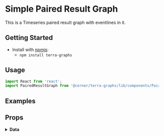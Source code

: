 
# Simple Paired Result Graph

This is a Timeseries paired result graph with eventlines in it.

## Getting Started

- Install with [npmjs](https://www.npmjs.com):
  - `npm install terra-graphs`

## Usage

```jsx
import React from 'react';
import PairedResultGraph from '@cerner/terra-graphs/lib/components/PairedResult/PairedResultGraph';
```

## Examples
<PairedResultGraph />

## Props
<PropsTable />

<details>
<summary style={{fontSize: 24 }}>
<b>Data</b>
</summary>

### Graph Config object
<GraphConfig />

### Data object
<DataObject />
</details>
